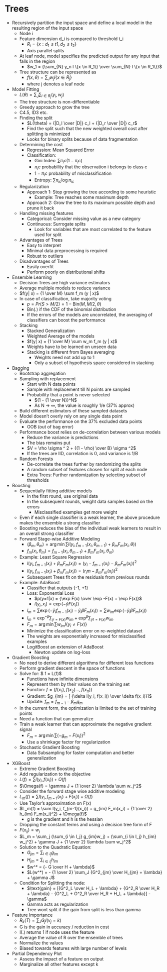 # Trees

- Recursively partition the input space and define a local model in the resulting region of the input space
    - Node i
    - Feature dimension d_i is compared to threshold t_i
        - $R_i = \{x : d_1 \le t1, d_2 \le t_2\}$
        - Axis parallel splits
    - At leaf node, model specifies the predicted output for any input that falls in the region
        - $w_1 = {\sum_{N} y_n  I \{x \in R_1\} \over \sum_{N}  I \{x \in R_1\}}$
    - Tree structure can be represented as
        - $f(x, \theta) = \sum_J w_j  I\{x \in R_j\}$ 
        - where j denotes a leaf node

- Model Fitting
    - $L(\theta) = \sum_J \sum_{i \in R_j} (y_i, w_j)$
    - The tree structure is non-differentiable
    - Greedy approach to grow the tree
    - C4.5, ID3 etc.
    - Finding the split
        - $L(\theta) = {|D_l \over |D|} c_l + {|D_r \over |D|} c_r$
        - Find the split such that the new weighted overall cost after splitting is minimized
        - Looks for binary splits because of data fragmentation
    - Determining the cost
        - Regression: Mean Squared Error
        - Classification:
            - Gini Index: $\sum \pi_ic (1 - \pi_ic)$
            - $\pi_ic$ probability that the observation i belongs to class c 
            - $1 - \pi_ic$ probability of misclassification
            - Entropy: $\sum \pi_{ic} \log \pi_{ic}$
    - Regularization
        - Approach 1: Stop growing the tree according to some heuristic
            - Example: Tree reaches some maximum depth
        - Approach 2: Grow the tree to its maximum possible depth and prune it back
    - Handling missing features
        - Categorical: Consider missing value as a new category
        - Continuous: Surrogate splits
            - Look for variables that are most correlated to the feature used for split
    - Advantages of Trees
        - Easy to interpret
        - Minimal data preprocessing is required
        - Robust to outliers
    - Disadvantages of Trees
        - Easily overfit
        - Perform poorly on distributional shifts

- Ensemble Learning
    - Decision Trees are high variance estimators
    - Average multiple models to reduce variance
    - $f(y| x) = {1 \over M} \sum f_m (y | x)$
    - In case of classification, take majority voting
        - $p = Pr(S > M/2) = 1 - \text{Bin}(M, M/2, \theta)$
        - Bin(.) if the CDF of the binomial distribution
        - If the errors of the models are uncorrelated, the averaging of classifiers can boost the performance
    - Stacking
        - Stacked Generalization
        - Weighted Average of the models
        - $f(y| x) = {1 \over M} \sum w_m f_m (y | x)$
        - Weights have to be learned on unseen data
        - Stacking is different from Bayes averaging
            - Weights need not add up to 1
            - Only a subset of hypothesis space considered in stacking

- Bagging
    - Bootstrap aggregation
    - Sampling with replacement
        - Start with N data points
        - Sample with replacement till N points are sampled
        - Probability that a point is never selected
            - $(1 - {1 \over N})^N$
            - As N → $\infty$, the value is roughly 1/e (37% approx)
    - Build different estimators of these sampled datasets
    - Model doesn’t overly rely on any single data point
    - Evaluate the performance on the 37% excluded data points
        - OOB (out of bag error)
    - Performance boost relies on de-correlation between various models
        - Reduce the variance is predictions
        - The bias remains put
        - $V = \rho \sigma ^ 2 + {(1 - \rho) \over B} \sigma ^2$
        - If the trees are IID, correlation is 0, and variance is 1/B
    - Random Forests
        - De-correlate the trees further by randomizing the splits
        - A random subset of features chosen for split at each node
        - Extra Trees: Further randomization by selecting subset of thresholds 

- Boosting
    - Sequentially fitting additive models
        - In the first round, use original data
        - In the subsequent rounds, weight data samples based on the errors
            - Misclassified examples get more weight
    - Even if each single classifier is a weak learner, the above procedure makes the ensemble a strong classifier
    - Boosting reduces the bias of the individual weak learners to result in an overall strong classifier
    - Forward Stage-wise Additive Modeling
        - $(\beta_m, \theta_m) = \arg \min \sum l(y_i, f_{m-1}(x_i, \theta_{m-1}) + \beta_m F_m(x_i, \theta))$
        - $f_m(x_i, \theta_m) = f_{m-1}(x_i, \theta_{m-1}) + \beta_m F_m(x_i, \theta_m)$
    - Example: Least Square Regression
        - $l(y_i, f_{m-1}(x_i) + \beta_m F_m(x_i)) =  (y_i - f_{m-1}(x_i) - \beta_m F_m(x_i))^2$
        - $l(y_i, f_{m-1}(x_i) + \beta_m F_m(x_i)) = (r_im - \beta_m F_m(x_i))^2$
        - Subsequent Trees fit on the residuals from previous rounds
    - Example: AdaBoost
        - Classifier that outputs {-1, +1}
        - Loss: Exponential Loss 
            - $p(y=1|x) = {\exp F(x) \over \exp -F(x) + \exp F(x)}$
            - $l(y_i, x_i) = \exp(- \tilde y F(x_i))$
        - $l_m = \sum \exp ( - \tilde y_i f_{m-1} (x_i) - \tilde y_i \beta F_m(x_i)) = \sum w_{im} \exp (- \tilde y_i \beta F_m(x_i))$
        - $l_m = \exp^{-\beta} \sum_{\tilde y = F(x)} w_{im} + \exp^\beta \sum_{\tilde y != F(x)} w_{im}$
        - $F_m = \arg \min \sum w_{im}  I\{y_i \ne F(x)\}$
        - Minimize the classification error on re-weighted dataset
        - The weights are exponentially increased for misclassified examples
        - LogitBoost an extension of AdaBoost
            - Newton update on log-loss 

- Gradient Boosting
    - No need to derive different algorithms for different loss functions
    - Perform gradient descent in the space of functions
    - Solve for: $ f = \arg \min L(f)$
        - Functions have infinite dimensions
        - Represent them by their values on the training set
        - Functon: $f = (f(x_1), f(x_2)...,f(x_n))$
        - Gradient: $g_{im} = [ {\delta l(y_i, f(x_i)) \over \delta f(x_i)}]$
        - Update: $f_m = f_{m-1} - \beta_m g_m$
    - In the current form, the optimization is limited to the set of training points
    - Need a function that can generalize
    - Train a weak learner that can approximate the negative gradient signal
        - $F_m = \arg\min \sum (-g_m -F(x_i))^2$
        - Use a shrinkage factor for regularization
    - Stochastic Gradient Boosting
        - Data Subsampling for faster computation and better generalization

- XGBoost
    - Extreme Gradient Boosting
    - Add regularization to the objective
    - $L(f) = \sum l(y_i, f(x_i)) + \Omega(f)$
    - $\Omega(f) = \gamma J + {1 \over 2} \lambda \sum w_j^2$
    - Consider the forward stage wise additive modeling
    - $L_m(f) = \sum l(y_i, f_{m-1}(x_i) + F(x_i)) + \Omega(f)$
    - Use Taylor’s approximation on F(x)
    - $L_m(f) = \sum l(y_i, f_{m-1}(x_i)) + g_{im} F_m(x_i) + {1 \over 2} h_{im} F_m(x_i)^2) + \Omega(f)$
        - g is the gradient and h is the hessian
    - Dropping the constant terms and using a decision tree form of F
    - $F(x_{ij}) = w_{j}$
    - $L_m = \sum_j (\sum_{i \in I_j} g_{im}w_j) + (\sum_{i \in I_j} h_{im} w_j^2) + \gamma J + {1 \over 2} \lambda \sum w_j^2$ 
    - Solution to the Quadratic Equation:
        - $G_{jm} = \sum_{i \in I_j} g_{im}$
        - $H_{jm} = \sum_{i \in I_j} h_{im}$
        - $w^* = {- G \over H + \lambda}$
        - $L(w^*) = - {1 \over 2} \sum_J {G^2_{jm} \over H_{jm} + \lambda} + \gamma J$
    - Condition for Splitting the node:
        - $\text{gain} = [{G^2_L \over H_L + \lambda} + {G^2_R \over H_R + \lambda} - {G^2_L + G^2_R \over H_R + H_L + \lambda}] - \gamma$
        - Gamma acts as regularization
        - Tree wont split if the gain from split is less than gamma

- Feature Importance
    - $R_k(T) = \sum_J G_j  I(v_j = k)$
    - G is the gain in accuracy / reduction in cost
    - I(.) returns 1 if node uses the feature
    - Average the value of R over the ensemble of trees
    - Normalize the values 
    - Biased towards features with large number of levels

- Partial Dependency Plot
    - Assess the impact of a feature on output
    - Marginalize all other features except k

